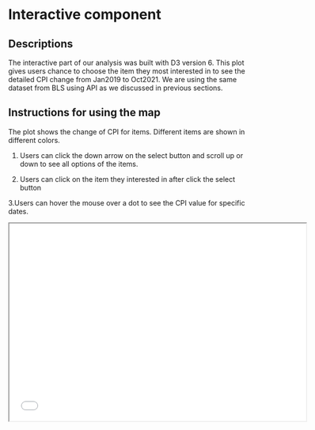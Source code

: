 # Interactive component


## Descriptions
The interactive part of our analysis was built with D3 version 6. This plot gives users chance to choose the item they most interested in to see the detailed CPI change from Jan2019 to Oct2021. We are using the same dataset from BLS using API as we discussed in previous sections.

## Instructions for using the map
The plot shows the change of CPI for items. Different items are shown in different colors.

1. Users can click the down arrow on the select button and scroll up or down to see all options of the items.

2. Users can click on the item they interested in after click the select button

3.Users can hover the mouse over a dot to see the CPI value for specific dates.

<iframe src="test.html" width="600" height="400"></iframe>


